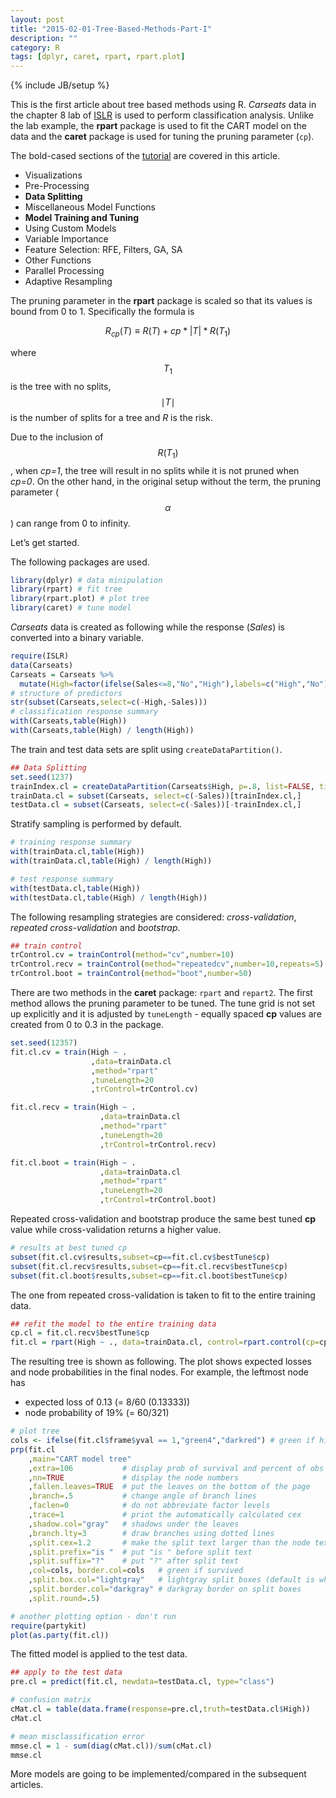 ```yaml
---
layout: post
title: "2015-02-01-Tree-Based-Methods-Part-I"
description: ""
category: R
tags: [dplyr, caret, rpart, rpart.plot]
---
```

{% include JB/setup %}

This is the first article about tree based methods using R. *Carseats* data in the chapter 8 lab of [ISLR](http://www-bcf.usc.edu/~gareth/ISL/) is used to perform classification analysis. Unlike the lab example, the **rpart** package is used to fit the CART model on the data and the **caret** package is used for tuning the pruning parameter (`cp`).

The bold-cased sections of the [tutorial](http://topepo.github.io/caret/index.html) are covered in this article.

- Visualizations
- Pre-Processing
- **Data Splitting**
- Miscellaneous Model Functions
- **Model Training and Tuning**
- Using Custom Models
- Variable Importance
- Feature Selection: RFE, Filters, GA, SA
- Other Functions
- Parallel Processing
- Adaptive Resampling

The pruning parameter in the **rpart** package is scaled so that its values is bound from 0 to 1. Specifically the formula is

$$
R_{cp}\left(T\right)\equiv R\left(T\right) + cp*|T|*R\left(T_{1}\right)
$$

where $$T_{1}$$ is the tree with no splits, $$\mid T \mid$$ is the number of splits for a tree and *R* is the risk.

Due to the inclusion of $$R\left(T_{1}\right)$$, when *cp=1*, the tree will result in no splits while it is not pruned when *cp=0*. On the other hand, in the original setup without the term, the pruning parameter ($$\alpha$$) can range from 0 to infinity.

Let's get started.

The following packages are used.

```r
library(dplyr) # data minipulation
library(rpart) # fit tree
library(rpart.plot) # plot tree
library(caret) # tune model
```

*Carseats* data is created as following while the response (*Sales*) is converted into a binary variable.

```r
require(ISLR)
data(Carseats)
Carseats = Carseats %>% 
  mutate(High=factor(ifelse(Sales<=8,"No","High"),labels=c("High","No")))
# structure of predictors
str(subset(Carseats,select=c(-High,-Sales)))
# classification response summary
with(Carseats,table(High))
with(Carseats,table(High) / length(High))
```

The train and test data sets are split using `createDataPartition()`.

```r
## Data Splitting
set.seed(1237)
trainIndex.cl = createDataPartition(Carseats$High, p=.8, list=FALSE, times=1)
trainData.cl = subset(Carseats, select=c(-Sales))[trainIndex.cl,]
testData.cl = subset(Carseats, select=c(-Sales))[-trainIndex.cl,]
```

Stratify sampling is performed by default.

```r
# training response summary
with(trainData.cl,table(High))
with(trainData.cl,table(High) / length(High))

# test response summary
with(testData.cl,table(High))
with(testData.cl,table(High) / length(High))
```

The following resampling strategies are considered: *cross-validation*, *repeated cross-validation* and *bootstrap*.

```r
## train control
trControl.cv = trainControl(method="cv",number=10)
trControl.recv = trainControl(method="repeatedcv",number=10,repeats=5)
trControl.boot = trainControl(method="boot",number=50)
```

There are two methods in the **caret** package: `rpart` and `repart2`. The first method allows the pruning parameter to be tuned. The tune grid is not set up explicitly and it is adjusted by `tuneLength` - equally spaced **cp** values are created from 0 to 0.3 in the package.

```r
set.seed(12357)
fit.cl.cv = train(High ~ .
                  ,data=trainData.cl
                  ,method="rpart"
                  ,tuneLength=20
                  ,trControl=trControl.cv)

fit.cl.recv = train(High ~ .
                    ,data=trainData.cl
                    ,method="rpart"
                    ,tuneLength=20
                    ,trControl=trControl.recv)

fit.cl.boot = train(High ~ .
                    ,data=trainData.cl
                    ,method="rpart"
                    ,tuneLength=20
                    ,trControl=trControl.boot)
```

Repeated cross-validation and bootstrap produce the same best tuned **cp** value while cross-validation returns a higher value.

```r
# results at best tuned cp
subset(fit.cl.cv$results,subset=cp==fit.cl.cv$bestTune$cp)
subset(fit.cl.recv$results,subset=cp==fit.cl.recv$bestTune$cp)
subset(fit.cl.boot$results,subset=cp==fit.cl.boot$bestTune$cp)
```

The one from repeated cross-validation is taken to fit to the entire training data.

```r
## refit the model to the entire training data
cp.cl = fit.cl.recv$bestTune$cp
fit.cl = rpart(High ~ ., data=trainData.cl, control=rpart.control(cp=cp.cl))
```

The resulting tree is shown as following. The plot shows expected losses and node probabilities in the final nodes. For example, the leftmost node has

- expected loss of 0.13 (= 8/60 (0.13333))
- node probability of 19% (= 60/321)

```r
# plot tree
cols <- ifelse(fit.cl$frame$yval == 1,"green4","darkred") # green if high
prp(fit.cl
    ,main="CART model tree"
    ,extra=106           # display prob of survival and percent of obs
    ,nn=TRUE             # display the node numbers
    ,fallen.leaves=TRUE  # put the leaves on the bottom of the page
    ,branch=.5           # change angle of branch lines
    ,faclen=0            # do not abbreviate factor levels
    ,trace=1             # print the automatically calculated cex
    ,shadow.col="gray"   # shadows under the leaves
    ,branch.lty=3        # draw branches using dotted lines
    ,split.cex=1.2       # make the split text larger than the node text
    ,split.prefix="is "  # put "is " before split text
    ,split.suffix="?"    # put "?" after split text
    ,col=cols, border.col=cols   # green if survived
    ,split.box.col="lightgray"   # lightgray split boxes (default is white)
    ,split.border.col="darkgray" # darkgray border on split boxes
    ,split.round=.5) 
```

```r
# another plotting option - don't run
require(partykit)
plot(as.party(fit.cl))
```

The fitted model is applied to the test data.

```r
## apply to the test data
pre.cl = predict(fit.cl, newdata=testData.cl, type="class")

# confusion matrix
cMat.cl = table(data.frame(response=pre.cl,truth=testData.cl$High))
cMat.cl

# mean misclassification error
mmse.cl = 1 - sum(diag(cMat.cl))/sum(cMat.cl)
mmse.cl
```

More models are going to be implemented/compared in the subsequent articles.